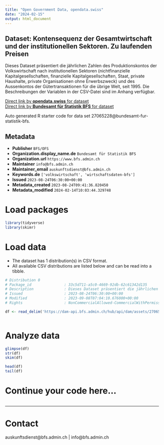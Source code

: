 ```yaml
---
title: "Open Government Data, opendata.swiss"
date: "2024-02-15"
output: html_document
---
```


## Dataset: Kontensequenz der Gesamtwirtschaft und der institutionellen Sektoren. Zu laufenden Preisen

Dieses Dataset präsentiert die jährlichen Zahlen des Produktionskontos der Volkswirtschaft nach institutionellen Sektoren (nichtfinanzielle Kapitalgesellschaften, finanzielle Kapitalgesellschaften, Staat, private Haushalte, private Organisationen ohne Erwerbszweck) und des Aussenkontos der Gütertransaktionen für die übrige Welt, seit 1995. Die Beschreibungen der Variablen in der CSV-Datei sind im Anhang verfügbar.

[Direct link by **opendata.swiss** for dataset](https://opendata.swiss/de/dataset/kontensequenz-der-gesamtwirtschaft-und-der-institutionellen-sektoren-zu-laufenden-preisen5)<br>
[Direct link by **Bundesamt für Statistik BFS** for dataset](https://www.bfs.admin.ch/asset/de/ts-x-04.02.02.01)

Auto generated R starter code for data set 27065228@bundesamt-fur-statistik-bfs.

## Metadata

- **Publisher** `BFS/OFS`
- **Organization.display_name.de** `Bundesamt für Statistik BFS`
- **Organization.url** `https://www.bfs.admin.ch`
- **Maintainer** `info@bfs.admin.ch`
- **Maintainer_email** `auskunftsdienst@bfs.admin.ch`
- **Keywords.de** `['volkswirtschaft', 'wirtschaftsdaten-bfs']`
- **Issued** `2023-08-24T06:30:00+00:00`
- **Metadata_created** `2023-08-24T09:41:36.820450`
- **Metadata_modified** `2024-02-14T10:03:44.329748`


# Load packages

```r

library(tidyverse)
library(skimr)

```

# Load data

-   The dataset has 1 distribution(s) in CSV format.
-   All available CSV distributions are listed below and can be read into a tibble.

```r

# Distribution 0
# Package_id               : 33c5d711-a5c0-4669-92db-62c61342d135
# Description              : Dieses Dataset präsentiert die jährlichen Zahlen des Produktionskontos der Volkswirtschaft nach institutionellen Sektoren (nichtfinanzielle Kapitalgesellschaften, finanzielle Kapitalgesellschaften, Staat, private Haushalte, private Organisationen ohne Erwerbszweck) und des Aussenkontos der Gütertransaktionen für die übrige Welt, seit 1995. Die Beschreibungen der Variablen in der CSV-Datei sind im Anhang verfügbar.
# Issued                   : 2023-08-24T06:30:00+00:00
# Modified                 : 2023-09-08T07:04:10.676000+00:00
# Rights                   : NonCommercialAllowed-CommercialWithPermission-ReferenceRequired

df <- read_delim('https://dam-api.bfs.admin.ch/hub/api/dam/assets/27065232/master')



```

# Analyze data

```r

glimpse(df)
str(df)
skim(df)

head(df)
tail(df)

```

# Continue your code here...

```r

```

------------------------------------------------------------------------

# Contact

auskunftsdienst@bfs.admin.ch | info@bfs.admin.ch
